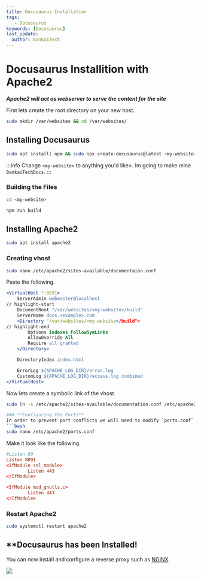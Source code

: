 ```yaml
---
title: Docusaurus Installation
tags:
   - Docusaurus
keywords: [Docusaurus]
last_update:
  author: BankaiTech
---
```


# **Docusaurus Installition with Apache2**
***Apache2 will act as webserver to serve the content for the site***

First lets create the root directory on your new host.
```bash
sudo mkdir /var/websites && cd /var/websites/
```

## **Installing Docusaurus**
```bash
sudo apt installl npm && sudo npx create-docusaurus@latest <my-website> classic --typescript
```
:::info
Change `<my-website>` to anything you'd like>. Im going to make mine `BankaiTechDocs`.
:::

### **Building the Files**
```bash
cd <my-website>
```
```bash
npm run build
```

## **Installing Apache2**
```bash
sudo apt install apache2
```

### **Creating vhost**
```bash
sudo nano /etc/apache2/sites-available/documentaion.conf
```
Paste the following.
```apache title="Highlighted items will need to be modified" showLineNumbers
<VirtualHost *:8091>
    ServerAdmin webmaster@localhost
// highlight-start
    DocumentRoot "/var/websites/<my-website>/build"
    ServerName docs.<example>.com
    <Directory "/var/websites/<my-website>/build">
// highlight-end
        Options Indexes FollowSymLinks
        AllowOverride All
        Require all granted
    </Directory>

    DirectoryIndex index.html

    ErrorLog ${APACHE_LOG_DIR}/error.log
    CustomLog ${APACHE_LOG_DIR}/access.log combined
</VirtualHost>
```
Now lets create a symbolic link of the vhost.
```bash
sudo ln -s /etc/apache2/sites-available/documentation.conf /etc/apache2/sites-enabled/

### **Configuring the Ports**
In order to prevent port conflicts we will need to modify `ports.conf`
```bash
sudo nano /etc/apache2/ports.conf
```

Make it look like the following.
```conf showLineNumbers
#Listen 80
Listen 8091
<IfModule ssl_module>
        Listen 443
</IfModule>

<IfModule mod_gnutls.c>
        Listen 443
</IfModule>
```

### **Restart Apache2**
```bash
sudo systemctl restart apache2
```

## **Docusaurus has been Installed!
You can now install and configure a reverse proxy such as [NGINX](https://docs.bankai-tech.com/Reverse%20Proxy/Introduction)

<a href="https://www.buymeacoffee.com/BankaiTech"><img src="https://img.buymeacoffee.com/button-api/?text=Buy me a beer&emoji=🍺&slug=BankaiTech&button_colour=FFDD00&font_colour=000000&font_family=Cookie&outline_colour=000000&coffee_colour=ffffff" /></a>
